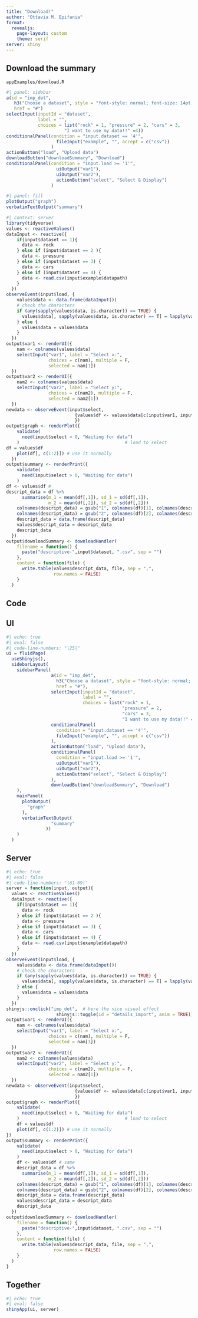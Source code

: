 ```yaml
---
title: "Download!"
author: "Ottavia M. Epifania"
format: 
  revealjs: 
    page-layout: custom
    theme: serif
server: shiny
---
```


## Download the summary 


`appExamples/download.R`

```r
#| panel: sidebar
a(id = "imp_det", 
   h3("Choose a dataset", style = "font-style: normal; font-size: 14pt;"), 
   href = "#")
selectInput(inputId = "dataset",
            label = "",
            choices = list("rock" = 1, "pressure" = 2, "cars" = 3,
                      "I want to use my data!!" =4))
conditionalPanel(condition = "input.dataset == '4'",
                   fileInput("example", "", accept = c("csv"))
                 )
actionButton("load", "Upload data")
downloadButton("downloadSummary", "Download")
conditionalPanel(condition = "input.load >= '1'",  
                   uiOutput("var1"),                
                   uiOutput("var2"),                 
                   actionButton("select", "Select & Display") 
                 )
```



```r
#| panel: fill
plotOutput("graph")  
verbatimTextOutput("summary")
```



```r
#| context: server
library(tidyverse)
values <- reactiveValues()
dataInput <- reactive({
    if(input$dataset == 1){
      data <- rock
    } else if (input$dataset == 2 ){
      data <- pressure
    } else if (input$dataset == 3) {
      data <- cars
    } else if (input$dataset == 4) {
      data <- read.csv(input$example$datapath)
    }
  })
observeEvent(input$load, {
    values$data <- data.frame(dataInput())
    # check the characters
    if (any(sapply(values$data, is.character)) == TRUE) {
      values$data[, sapply(values$data, is.character) == T] = lapply(values$data[, sapply(values$data, is.character) == T], as.factor)
    } else {
      values$data = values$data
    }
  })
output$var1 <- renderUI({    
    nam <- colnames(values$data) 
    selectInput("var1", label = "Select x:", 
                choices = c(nam), multiple = F,
                selected = nam[1])
  })
output$var2 <- renderUI({
    nam2 <- colnames(values$data) 
    selectInput("var2", label = "Select y:",
                choices = c(nam2), multiple = F,
                selected = nam2[1])
  })
newdata <- observeEvent(input$select, 
                          {values$df <- values$data[c(input$var1, input$var2)]
                          })
output$graph <- renderPlot({
    validate(
      need(input$select > 0, "Waiting for data") 
    )                                        # load to select
df = values$df
    plot(df[, c(1:2)]) # use it normally
  })
output$summary <- renderPrint({
    validate(
      need(input$select > 0, "Waiting for data")
    )
df <- values$df # 
descript_data = df %>%
      summarise(m_1 = mean(df[,1]), sd_1 = sd(df[,1]),
                m_2 = mean(df[,2]), sd_2 = sd(df[,2]))
    colnames(descript_data) = gsub("1", colnames(df)[1], colnames(descript_data))
    colnames(descript_data) = gsub("2", colnames(df)[2], colnames(descript_data))
    descript_data = data.frame(descript_data)
    values$descript_data = descript_data
    descript_data
  })
output$downloadSummary <- downloadHandler(
    filename = function() {
      paste("descriptive-",input$dataset, ".csv", sep = "")
    },
    content = function(file) {
      write.table(values$descript_data, file, sep = ",",
                  row.names = FALSE)
    }
  )
```



## Code

::: {.panel-tabset}

## UI 

```r
#| echo: true
#| eval: false
#| code-line-numbers: "|25|"
ui = fluidPage(
  useShinyjs(),  
  sidebarLayout(
    sidebarPanel(
                 a(id = "imp_det", 
                   h3("Choose a dataset", style = "font-style: normal; font-size: 14pt;"), 
                   href = "#"),
                 selectInput(inputId = "dataset",
                             label = "",
                             choices = list("rock" = 1,
                                            "pressure" = 2,
                                            "cars" = 3,
                                            "I want to use my data!!" =4)),
                 conditionalPanel(
                   condition = "input.dataset == '4'",
                   fileInput("example", "", accept = c("csv"))
                 ),
                 actionButton("load", "Upload data"), 
                 conditionalPanel(                    
                   condition = "input.load >= '1'",  
                   uiOutput("var1"),                
                   uiOutput("var2"),                 
                   actionButton("select", "Select & Display") 
                 ),     
                 downloadButton("downloadSummary", "Download")
    ),
    mainPanel(
      plotOutput(
        "graph"
      ),    
      verbatimTextOutput(
                 "summary"
               ))
    )
  )
```

## Server

```r
#| echo: true
#| eval: false
#| code-line-numbers: "|61-69|"
server = function(input, output){
  values <- reactiveValues()
  dataInput <- reactive({
    if(input$dataset == 1){
      data <- rock
    } else if (input$dataset == 2 ){
      data <- pressure
    } else if (input$dataset == 3) {
      data <- cars
    } else if (input$dataset == 4) {
      data <- read.csv(input$example$datapath)
    }
  })
observeEvent(input$load, {
    values$data <- data.frame(dataInput())
    # check the characters
    if (any(sapply(values$data, is.character)) == TRUE) {
      values$data[, sapply(values$data, is.character) == T] = lapply(values$data[, sapply(values$data, is.character) == T], as.factor)
    } else {
      values$data = values$data
    }
  })
shinyjs::onclick("imp_det",  # here the nice visual effect
                   shinyjs::toggle(id = "details_import", anim = TRUE))
output$var1 <- renderUI({    
    nam <- colnames(values$data) 
    selectInput("var1", label = "Select x:", 
                choices = c(nam), multiple = F,
                selected = nam[1])
  })
output$var2 <- renderUI({
    nam2 <- colnames(values$data) 
    selectInput("var2", label = "Select y:",
                choices = c(nam2), multiple = F,
                selected = nam2[1])
  })
newdata <- observeEvent(input$select, 
                          {values$df <- values$data[c(input$var1, input$var2)]
                          })
output$graph <- renderPlot({
    validate(
      need(input$select > 0, "Waiting for data") 
    )                                        # load to select
    df = values$df
    plot(df[, c(1:2)]) # use it normally
})
output$summary <- renderPrint({
    validate(
      need(input$select > 0, "Waiting for data")
    )
    df <- values$df # same
    descript_data = df %>%
      summarise(m_1 = mean(df[,1]), sd_1 = sd(df[,1]),
                m_2 = mean(df[,2]), sd_2 = sd(df[,2]))
    colnames(descript_data) = gsub("1", colnames(df)[1], colnames(descript_data))
    colnames(descript_data) = gsub("2", colnames(df)[2], colnames(descript_data))
    descript_data = data.frame(descript_data)
    values$descript_data = descript_data
    descript_data
  })
output$downloadSummary <- downloadHandler(
    filename = function() {
      paste("descriptive-",input$dataset, ".csv", sep = "")
    },
    content = function(file) {
      write.table(values$descript_data, file, sep = ",",
                  row.names = FALSE)
    }
  )
}
```


## Together 
```r
#| echo: true
#| eval: false
shinyApp(ui, server)
```


:::
